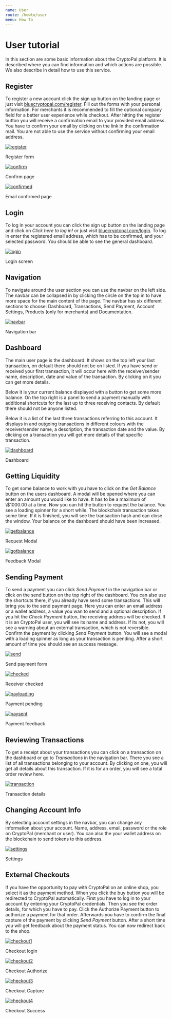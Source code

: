 ```yaml
---
name: User
route: /howto/user
menu: How To
---
```


# User tutorial

<p>
    In this section are some basic information about the CryptoPal platform. It is described where you can find information
    and which actions are possible. We also describe in detail how to use this service.
</p>

## Register

<p>
    To register a new account click the sign up button on the landing page or just visit <a href="https://bluecryptopal.com/register" target="_blank">bluecryptopal.com/register</a>.
    Fill out the forms with your personal information. For merchants it is recommended to fill the optional company field for
    a better user experience while checkout.
    After hitting the register button you will receive a confirmation email to your provided email address. You have to
    confirm your email by clicking on the link in the confirmation mail. You are not able to use the service without confirming
    your email address.
</p>

<div className="images-container">
    <div className="image-container">
        <a href="https://ibb.co/fvFdxsX"><img src="https://i.ibb.co/fvFdxsX/register.png" alt="register" border="0" /></a>
        <p>Register form</p>
    </div>
    <div className="image-container">
        <a href="https://ibb.co/z6DV5tD"><img src="https://i.ibb.co/z6DV5tD/confirm.png" alt="confirm" border="0" /></a>
        <p>Confirm page</p>
    </div>
    <div className="image-container">
        <a href="https://ibb.co/Sys2w8k"><img src="https://i.ibb.co/Sys2w8k/confirmed.png" alt="confirmed" border="0" /></a>
        <p>Email confirmed page</p>
    </div>
</div>

## Login

<p>
To log in your account you can click the sign up button on the landing page and click on <i>Click here to log in!</i> or
just visit <a href="https://bluecryptopal.com/login" target="_blank">bluecryptopal.com/login</a>. To log in enter the registered 
email address, which has to be confirmed, and your selected password. You should be able to see the general dashboard.
</p>

<div className="images-container">
    <div className="image-container">
        <a href="https://ibb.co/DGncTxt"><img src="https://i.ibb.co/DGncTxt/login.png" alt="login" border="0" /></a>
        <p>Login screen</p>
    </div>
</div>


## Navigation

<p>
To navigate around the user section you can use the navbar on the left side. The navbar can be collapsed in by clicking the 
circle on the top in to have more space for the main content of the page. The navbar has six different sections to choose:
Dashboard, Transactions, Send Payment, Account Settings, Products (only for merchants) and Documentation.
</p>
<div className="images-container">
    <div className="image-container">
        <a href="https://ibb.co/jLCKx42"><img src="https://i.ibb.co/jLCKx42/navbar.png" alt="navbar" border="0" /></a>
        <p>Navigation bar</p>
    </div>
</div>


## Dashboard

<p>
The main user page is the dashboard. It shows on the top left your last transaction, on default there should not be on listed.
If you have send or received your first transaction, it will occur here with the receiver/sender name, description, date and
value of the transaction. By clicking on it you can get more details.

Below it is your current balance displayed with a button to get some more balance. On the top right is a panel to send a
payment manually with additional shortcuts for the last up to three receiving contacts. By default there should not be anyone listed.

Below it is a list of the last three transactions referring to this account. It displays in and outgoing transactions in different
colours with the receiver/sender name, a description, the transaction date and the value. By clicking on a transaction you will get
more details of that specific transaction.
</p>
<div className="images-container">
    <div className="image-container">
        <a href="https://ibb.co/bFb8Pgc"><img src="https://i.ibb.co/bFb8Pgc/dashboard.png" alt="dashboard" border="0" /></a>
        <p>Dashboard</p>
    </div>
</div>


## Getting Liquidity

<p>
To get some balance to work with you have to click on the <i>Get Balance</i> button on the users dashboard. A modal will be opened
where you can enter an amount you would like to have. It has to be a maximum of \$1000.00 at a time. Now you can hit the button to
request the balance. You see a loading spinner for a short while. The blockchain transaction takes some time. If it is finished, you
will see the transaction hash and can close the window. Your balance on the dashboard should have been increased.
</p>
<div className="images-container">
    <div className="image-container">
        <a href="https://ibb.co/kx2Pkfb"><img src="https://i.ibb.co/kx2Pkfb/getbalance.png" alt="getbalance" border="0" /></a>
        <p>Request Modal</p>
    </div>
    <div className="image-container">
        <a href="https://ibb.co/m9HK4tn"><img src="https://i.ibb.co/m9HK4tn/gotbalance.png" alt="gotbalance" border="0" /></a>
        <p>Feedback Modal</p>
    </div>
</div>



## Sending Payment

<p>
To send a payment you can click <i>Send Payment</i> in the navigation bar or click on the send button on the top right of the
dashboard. You can also use the shortcuts there, if you already have send some transactions. This will bring you to the send payment
page. Here you can enter an email address or a wallet address, a value you wan to send and a optional description.
If you hit the <i>Check Payment</i> button, the receiving address will be checked. If it is an CryptoPal user, you will see its name
and address. If its not, you will see a warning about an external transaction, which is not reversible. Confirm the payment by
clicking <i>Send Payment</i> button. You will see a modal with a loading spinner as long as your transaction is pending. After a short
amount of time you should see an success message.
</p>
<div className="images-container">
    <div className="image-container">
        <a href="https://ibb.co/fk2Sh1S"><img src="https://i.ibb.co/fk2Sh1S/send.png" alt="send" border="0" /></a>
        <p>Send payment form</p>
    </div>
    <div className="image-container">
        <a href="https://ibb.co/wcBdgm7"><img src="https://i.ibb.co/wcBdgm7/checked.png" alt="checked" border="0" /></a>
        <p>Receiver checked</p>
    </div>
        <div className="image-container">
        <a href="https://ibb.co/9yY2WmN"><img src="https://i.ibb.co/9yY2WmN/payloading.png" alt="payloading" border="0" /></a>
        <p>Payment pending</p>
    </div>
    <div className="image-container">
        <a href="https://ibb.co/P9LjbFJ"><img src="https://i.ibb.co/P9LjbFJ/paysent.png" alt="paysent" border="0" /></a>
        <p>Payment feedback</p>
    </div>
</div>

## Reviewing Transactions
<p>
To get a receipt about your transactions you can click on a transaction on the dashboard or go to <i>Transactions</i> in the navigation
bar. There you see a list of all transactions belonging to your account. By clicking on one, you will get all details about this
transaction. If it is for an order, you will see a total order review here.
</p>
<div className="images-container">
    <div className="image-container">
        <a href="https://ibb.co/Rgd52yj"><img src="https://i.ibb.co/Rgd52yj/transaction.png" alt="transaction" border="0" /></a>
        <p>Transaction details</p>
    </div>
</div>


## Changing Account Info

<p>
By selecting account settings in the navbar, you can change any information about your account. Name, address, email, password or the
role on CryptoPal (merchant or user). You can also the your wallet address on the blockchain to send tokens to this address.
</p>
<div className="images-container">
    <div className="image-container">
        <a href="https://ibb.co/LS03Btv"><img src="https://i.ibb.co/LS03Btv/settings.png" alt="settings" border="0" /></a>
        <p>Settings</p>
    </div>
</div>


## External Checkouts

<p>
If you have the opportunity to pay with CryptoPal on an online shop, you select it as the payment method. When you click the buy button
you will be redirected to CryptoPal automatically. First you have to log in to your account by entering your CryptoPal credentials.
Then you see the order details, for which you have to pay. Click the Authorize Payment button to authorize a payment for that order.
Afterwards you have to confirm the final capture of the payment by clicking <i>Send Payment</i> button. After a short time you will
get feedback about the payment status. You can now redirect back to the shop.
</p>
<div className="images-container">
    <div className="image-container">
        <a href="https://ibb.co/zQdmWj6"><img src="https://i.ibb.co/zQdmWj6/checkout1.png" alt="checkout1" border="0" /></a>
        <p>Checkout login</p>
    </div>
    <div className="image-container">
        <a href="https://ibb.co/qx8gW9L"><img src="https://i.ibb.co/qx8gW9L/checkout2.png" alt="checkout2" border="0" /></a>
        <p>Checkout Authorize</p>
    </div>
    <div className="image-container">
        <a href="https://ibb.co/sm9TLB2"><img src="https://i.ibb.co/sm9TLB2/checkout3.png" alt="checkout3" border="0" /></a>
        <p>Checkout Capture</p>
    </div>
    <div className="image-container">
        <a href="https://ibb.co/YjtWLV2"><img src="https://i.ibb.co/YjtWLV2/checkout4.png" alt="checkout4" border="0" /></a>
        <p>Checkout Success</p>
    </div>
</div>

